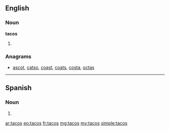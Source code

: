 {{also|TACOS}}
==English==

===Noun===
'''tacos'''

# {{plural of|taco}}

===Anagrams===
* [[ascot#English|ascot]], [[catso#English|catso]], [[coast#English|coast]], [[coats#English|coats]], [[costa#English|costa]], [[octas#English|octas]]

----

==Spanish==

===Noun===
{{head|es|noun form|g=m}}

# {{plural of|taco|lang=es|nocat=1}}

[[ar:tacos]]
[[eo:tacos]]
[[fr:tacos]]
[[mg:tacos]]
[[my:tacos]]
[[simple:tacos]]